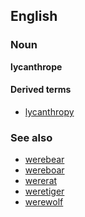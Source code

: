 ==English==
===Noun===
'''lycanthrope'''

====Derived terms====
*[[lycanthropy]]

===See also===
*[[werebear]]
*[[wereboar]]
*[[wererat]]
*[[weretiger]]
*[[werewolf]]